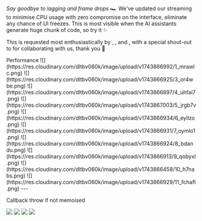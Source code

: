 
<ReleaseVideo src="https://res.cloudinary.com/dltbv060k/video/upload/v1742050502/11-1_vjmhap.mp4"/>

_Say goodbye to lagging and frame drops_ 🏎️ We've updated our streaming to minimise CPU usage with zero compromise on the interface, eliminate any chance of UI freezes. This is most visible when the AI assistants generate huge chunk of code, so try it ✨

<ReleaseVideo src="https://res.cloudinary.com/dltbv060k/video/upload/v1742050503/11-2_nbeq44.mp4"/>

This is requested most enthusiastically by <ReleaseUser name="khoa"/>, <ReleaseUser name="huy"/>, and <ReleaseUser name="chinh"/>, with a special shout-out to <ReleaseUser name="huy"/> for collaborating with us, thank you 🙇


<ReleaseBuild>
Performance
![](https://res.cloudinary.com/dltbv060k/image/upload/v1743866992/1_mrawlc.png)
<ReleaseVideo src="https://res.cloudinary.com/dltbv060k/video/upload/v1743867082/2_dw5cky.mp4"/>
![](https://res.cloudinary.com/dltbv060k/image/upload/v1743866925/3_or4wbe.png)
![](https://res.cloudinary.com/dltbv060k/image/upload/v1743866897/4_uhfai7.png)
![](https://res.cloudinary.com/dltbv060k/image/upload/v1743867003/5_jrgb7v.png)
![](https://res.cloudinary.com/dltbv060k/image/upload/v1743866934/6_eyllzo.png)
![](https://res.cloudinary.com/dltbv060k/image/upload/v1743866931/7_oymlo1.png)
![](https://res.cloudinary.com/dltbv060k/image/upload/v1743866924/8_bdandu.png)
![](https://res.cloudinary.com/dltbv060k/image/upload/v1743866913/9_qobyxl.png)
![](https://res.cloudinary.com/dltbv060k/image/upload/v1743866458/10_h7nabs.png)
![](https://res.cloudinary.com/dltbv060k/image/upload/v1743866929/11_fchafl.png)
---

Callback throw if not memoised

![](https://res.cloudinary.com/dltbv060k/image/upload/v1743866929/11_fchafl.png)
![](https://res.cloudinary.com/dltbv060k/image/upload/v1743866935/2_q6sjvi.png)
![](https://res.cloudinary.com/dltbv060k/image/upload/v1743866886/3_erf6yl.png)
![](https://res.cloudinary.com/dltbv060k/image/upload/v1743866889/4_fpjlfv.png)


</ReleaseBuild>
